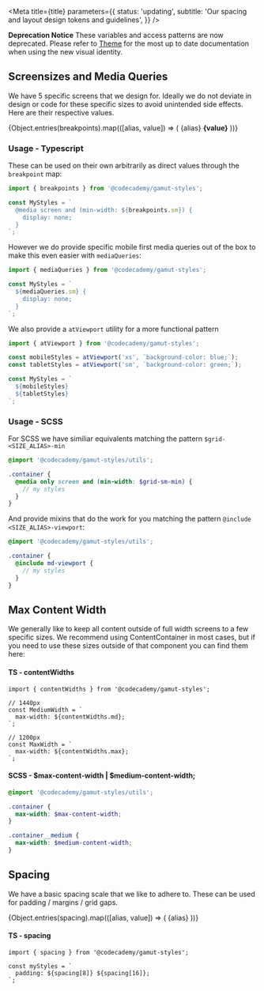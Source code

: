 

<Meta
  title={title}
  parameters={{
    status: 'updating',
    subtitle: 'Our spacing and layout design tokens and guidelines',
  }}
/>

**Deprecation Notice** These variables and access patterns are now deprecated. Please refer to [Theme](?path=/docs/foundations-theme--breakpoints) for the most up to date documentation when using the new visual identity.

## Screensizes and Media Queries

We have 5 specific screens that we design for. Ideally we do not deviate in design or code
for these specific sizes to avoid unintended side effects. Here are their respective values.

<Canvas withSource="none" isColumn>
  {Object.entries(breakpoints).map(([alias, value]) => (
    <ScaleRow key={alias} hasAlias>
      <ScaleColumn>{alias}</ScaleColumn>
      <strong>{value}</strong>
    </ScaleRow>
  ))}
</Canvas>

### Usage - Typescript

These can be used on their own arbitrarily as direct values through the `breakpoint` map:

```ts
import { breakpoints } from '@codecademy/gamut-styles';

const MyStyles = `
  @media screen and (min-width: ${breakpoints.sm}) {
    display: none;
  }
`;
```

However we do provide specific mobile first media queries out of the box to make this even easier with `mediaQueries`:

```ts
import { mediaQueries } from '@codecademy/gamut-styles';

const MyStyles = `
  ${mediaQueries.sm} {
    display: none;
  }
`;
```

We also provide a `atViewport` utility for a more functional pattern

```ts
import { atViewport } from '@codecademy/gamut-styles';

const mobileStyles = atViewport('xs', `background-color: blue;`);
const tabletStyles = atViewport('sm', `background-color: green;`);

const MyStyles = `
  ${mobileStyles}
  ${tabletStyles}
`;
```

### Usage - SCSS

For SCSS we have similiar equivalents matching the pattern `$grid-<SIZE_ALIAS>-min`

```scss
@import '@codecademy/gamut-styles/utils';

.container {
  @media only screen and (min-width: $grid-sm-min) {
    // my styles
  }
}
```

And provide mixins that do the work for you matching the pattern `@include <SIZE_ALIAS>-viewport`:

```scss
@import '@codecademy/gamut-styles/utils';

.container {
  @include md-viewport {
    // my styles
  }
}
```

## Max Content Width

We generally like to keep all content outside of full width screens to a few specific sizes. We recommend using <LinkTo kind="Layouts" story="ContentContainer">ContentContainer</LinkTo> in most cases,
but if you need to use these sizes outside of that component you can find them here:

#### TS - contentWidths

```tsx
import { contentWidths } from '@codecademy/gamut-styles';

// 1440px
const MediumWidth = `
  max-width: ${contentWidths.md};
`;

// 1200px
const MaxWidth = `
  max-width: ${contentWidths.max};
`;
```

#### SCSS - \$max-content-width | \$medium-content-width;

```scss
@import '@codecademy/gamut-styles/utils';

.container {
  max-width: $max-content-width;
}

.container__medium {
  max-width: $medium-content-width;
}
```

## Spacing

We have a basic spacing scale that we like to adhere to. These can be used for padding / margins / grid gaps.

<Canvas withSource="none" isColumn>
  {Object.entries(spacing).map(([alias, value]) => (
    <ScaleRow key={alias} hasAlias>
      <ScaleColumn>{alias}</ScaleColumn>
      <Box size={value} />
    </ScaleRow>
  ))}
</Canvas>

#### TS - spacing

```tsx
import { spacing } from '@codecademy/gamut-styles';

const myStyles = `
  padding: ${spacing[8]} ${spacing[16]};
`;
```
